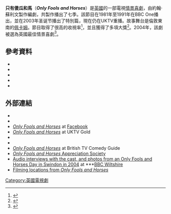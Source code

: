 '''只有傻瓜和馬'''（'''''Only Fools and Horses'''''）是[[英國|英國]]的一部電視[[情景喜劇|情景喜劇]]，由約翰·蘇利文製作編劇，共製作播出了七季。該節目在1981年至1991年在BBC One播出，並在2003年圣诞节播出了特別篇，現在仍在UKTV重播。故事舞台是倫敦東南的[[佩卡姆|佩卡姆]]。節目取得了很高的收視率<ref name="most watched">{{cite news | date=1 May 2005 | url=http://www.dailymail.co.uk/pages/live/articles/showbiz/showbiznews.html?in_article_id=346942&in_page_id=1773 | title=The biggest TV audience ever... it is now | publisher=Mail On Sunday | accessdate=30 December 2006 | author=James Tapper | location=London | archive-date=2007-09-29 | archive-url=https://web.archive.org/web/20070929103230/http://www.dailymail.co.uk/pages/live/articles/showbiz/showbiznews.html?in_article_id=346942&in_page_id=1773 | dead-url=no }}</ref>，並且獲得了多項大獎<ref name="awards">{{cite web
| url= http://imdb.com/title/tt0081912/awards
| title= Awards for "Only Fools and Horses"
| work= [[IMDB|IMDB]]
| accessdate= 13 September 2006
| archive-date= 2016-08-27
| archive-url= https://web.archive.org/web/20160827135345/http://www.imdb.com/title/tt0081912/awards
| dead-url= no
}}</ref>。2004年，該劇被選為英國最佳情景喜劇<ref name="best sitcom">{{cite news | url=http://www.bbcattic.org/sitcom/ | title=Britain's Best Sitcom | work=BBC | accessdate=13 September 2006 | archive-url=https://web.archive.org/web/20170707040750/http://bbcattic.org/sitcom/ | archive-date=2017-07-07 | dead-url=yes }}</ref>。

==參考資料==
{{Reflist}}
* {{cite book| last = Clark| first = Steve| title = The Only Fools and Horses Story| url = https://archive.org/details/onlyfoolshorsess0000clar| year = 1998| publisher = BBC Books| isbn = 0-563-38445-X }}
* {{cite book| last1 = Weber| first1 = Richard| last2 = Sullivan| first2 = John| title = Only Fools and Horses: Bible of Peckham Vol 1| url = https://archive.org/details/onlyfoolshorses0000unse| year = 2000| publisher = BBC Books| isbn = 0-563-53818-X }}
* {{cite book| last1 = Sullivan| first1 = John| last2 = Clark| first2 = Steve| title = Only Fools and Horses: Bible of Peckham Vol 2| url = https://archive.org/details/bibleofpeckhamvo0000sull| year = 2000| publisher = BBC Books| isbn = 0-563-55177-1 }}
* {{cite book| author = Sullivan, John| title = Only Fools and Horses: Bible of Peckham Vol 3| year = 2001| publisher = BBC Books| isbn = 0-563-53745-0 }}
* {{cite book| author = Webber, Richard|author2=Dr John Sullivan| title = The Complete A-Z of Only Fools and Horses| url = https://archive.org/details/completeazofonly0000webb| year = 2003| publisher = Orion| isbn = 0-7528-6025-9 }}
==外部連結==
{{Commons category|Only Fools and Horses}}
*{{BBC programme|id=b006xthd}}
*{{British Comedy Guide|tv|only_fools_and_horses}}
*[https://www.facebook.com/onlyfoolsandhorses?rf=106188666079188 ''Only Fools and Horses''] {{Wayback|url=https://www.facebook.com/onlyfoolsandhorses?rf=106188666079188 |date=20160105022216 }} at [[Facebook|Facebook]]
*[https://web.archive.org/web/20160105022216/http://uktv.co.uk/gold/homepage/sid/5092 ''Only Fools and Horses''] at UKTV Gold
*{{Screenonline TV title|576679|Only Fools and Horses}}
*{{IMDb title|0081912|Only Fools and Horses}}
*[http://www.phill.co.uk/comedy/fools/index.html ''Only Fools and Horses''] {{Wayback|url=http://www.phill.co.uk/comedy/fools/index.html |date=20181215174937 }} at British TV Comedy Guide
*[http://www.ofah.net/ ''Only Fools and Horses'' Appreciation Society] {{Wayback|url=http://www.ofah.net/ |date=20200912142718 }}
*[http://www.bbc.co.uk/wiltshire/content/articles/2004/09/04/ofah_day_feature.shtml Audio interviews with the cast, and photos from an Only Fools and Horses Day in Swindon in 2004] {{Wayback|url=http://www.bbc.co.uk/wiltshire/content/articles/2004/09/04/ofah_day_feature.shtml |date=20151017061710 }} at ***[http://www.bbc.co.uk/wiltshire BBC Wiltshire]{{Wayback|url=http://www.bbc.co.uk/wiltshire |date=20090628205639 }}
*[http://www.findthatlocation.com/Television-Show/Only-Fools-and-Horses Filming locations from ''Only Fools and Horses''] {{Wayback|url=http://www.findthatlocation.com/Television-Show/Only-Fools-and-Horses |date=20201125214452 }}
[[Category:英國電視劇|Category:英國電視劇]]